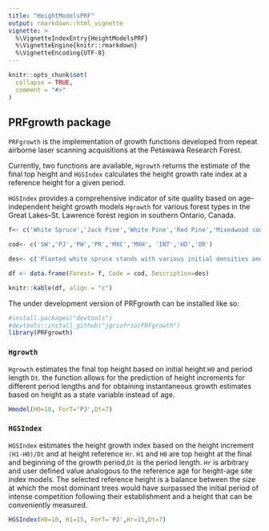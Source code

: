 ```yaml
---
title: "HeightModelsPRF"
output: rmarkdown::html_vignette
vignette: >
  %\VignetteIndexEntry{HeightModelsPRF}
  %\VignetteEngine{knitr::rmarkdown}
  %\VignetteEncoding{UTF-8}
---
```


```r
knitr::opts_chunk$set(
  collapse = TRUE,
  comment = "#>"
)
```

## PRFgrowth package

`PRFgrowth` is the implementation of growth functions developed from repeat airborne laser scanning acquisitions at the Petawawa Research Forest. 

Currently, two functions are available, `Hgrowth` returns the estimate of the final top height and `HGSIndex` calculates the height growth rate index at a reference height for a given period.  

`HGSIndex` provides a comprehensive indicator of site quality based on age-independent height growth models `Hgrowth` for  various forest types in the Great Lakes–St. Lawrence forest region in southern Ontario, Canada. 

````r
f<- c('White Spruce','Jack Pine','White Pine','Red Pine','Mixedwood conifer','Mixedwood hardwood','Intolerant hardwood','Tolerant hardwood','Red Oak')

cod<- c('SW','PJ','PW','PR','MXC','MXH', 'INT','HD','OR')

des<- c('Planted white spruce stands with various initial densities and subsequent management activities, in some cases with an understory of poplar and hardwoods','Naturally occurring and planted jack pine stands at various densities','Stands dominated by white pine covering a range of plantations and managed and unmanaged natural stands in a mixture of red pine and an understory of other tree species','Natural and managed stands dominated by red pine','Mixed species conifer stands with a range of species proportions dominated by black spruce, white spruce and balsam fir','Hardwood mixed species stands with various species proportions of red maple, poplar and white spruce, with a lesser component of yellow birch, oak','Natural stands dominated by poplar (large-tooth and trembling aspen leading) and often mixed with other hardwoods and conifers','Stands covering a range of structures and associated species (sugar maple, yellow birch, with a lesser component of red maple, beech, oak, hemlock, spruce and balsam fir)','Natural immature and mature oak dominant and oak-pine mixed stands, often with an understory of poplar and hardwoods')

df <- data.frame(Forest= f, Code = cod, Description=des)

knitr::kable(df, align = "c")
````

The under development version of PRFgrowth can be installed like so:

```r
#install.packages("devtools")
#devtools::install_github("jgriofrio/PRFgrowth")
library(PRFgrowth)
```

### `Hgrowth` {#Hgrowth .unnumbered}

`Hgrowth` estimates the final top height based on initial height `H0` and period length `Dt`. the function allows for the prediction of height increments for different period lengths and for obtaining instantaneous growth estimates based on height as a state variable instead of age.

```r
Hmodel(H0=10, ForT='PJ',Dt=7)
```

### `HGSIndex` {#HGindex .unnumbered}

`HGSIndex` estimates the height growth index based on the height increment `(H1-H0)/Dt` and at height reference `Hr`. `H1` and `H0` are top height at the final and beginning of the growth period,`Dt` is the period length. `Hr` is arbitrary and user defined value analogous to the reference age for height-age site index models. The selected reference height is a balance between the size at which the most dominant trees would have surpassed the initial period of intense competition following their establishment and a height that can be conveniently measured.

```r
HGSIndex(H0=10, H1=15, ForT='PJ',Hr=15,Dt=7)
```
